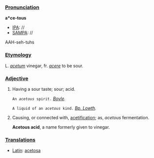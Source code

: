 ===[[Pronunciation]]===

'''a*ce-tous'''
*[[IPA]]: //
*[[SAMPA]]: //
AAH-seh-tuhs
===[[Etymology]]===

L. ''[[acetum]]'' vinegar, fr. ''[[acere]]'' to be sour.
===[[Adjective]]===

<ol>
<li>Having a sour taste; sour; acid.

<code>An ''acetous'' spirit.</code> ''[[Boyle]].''

<code>A liquid of an ''acetous'' kind.</code> ''[[Lowth|Bp. Lowth]].''

<li> Causing, or connected with, [[acetification]]; as, ''acetous'' fermentation.

'''Acetous acid''', a name formerly given to vinegar.
</ol>
===[[Translations]]===

*[[Latin]]: [[acetosa]]